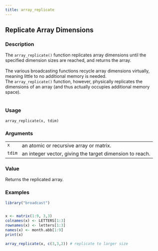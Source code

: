 ```yaml
---
title: array_replicate
---
```

## Replicate Array Dimensions {.unnumbered}


### Description

The <code>array_replicate()</code> function
replicates array dimensions until the specified dimension sizes are reached,
and returns the array. <br />
<br />
The various broadcasting functions recycle array dimensions virtually,
meaning little to no additional memory is needed. <br />
The <code>array_replicate()</code> function,
however,
physically replicates the dimensions of an array
(and thus actually occupies additional memory space). <br />
<br />



### Usage

<pre><code class='language-R'>array_replicate(x, tdim)
</code></pre>


### Arguments

<table>
<tr><td style = "white-space: collapse; font-family: monospace; vertical-align: top"><code id="x">x</code></td>
<td>
an atomic or recursive array or matrix.
</td></tr>
<tr><td style = "white-space: collapse; font-family: monospace; vertical-align: top"><code id="tdim">tdim</code></td>
<td>
an integer vector, giving the target dimension to reach.
</td></tr>
</table>


### Value

Returns the replicated array.



### Examples
```r
library("broadcast")


x <- matrix(1:9, 3,3)
colnames(x) <- LETTERS[1:3]
rownames(x) <- letters[1:3]
names(x) <- month.abb[1:9]
print(x)

array_replicate(x, c(3,3,2)) # replicate to larger size


```
